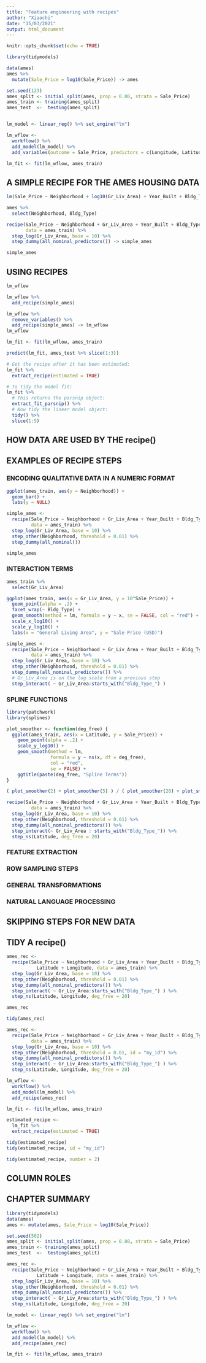 ```yaml
---
title: "Feature engineering with recipes"
author: "Xiaochi"
date: "15/03/2021"
output: html_document
---
```





```r
knitr::opts_chunk$set(echo = TRUE)

library(tidymodels)

data(ames)
ames %>% 
  mutate(Sale_Price = log10(Sale_Price)) -> ames

set.seed(123)
ames_split <- initial_split(ames, prop = 0.80, strata = Sale_Price)
ames_train <- training(ames_split)
ames_test  <-  testing(ames_split)


lm_model <- linear_reg() %>% set_engine("lm")

lm_wflow <- 
  workflow() %>% 
  add_model(lm_model) %>% 
  add_variables(outcome = Sale_Price, predictors = c(Longitude, Latitude))

lm_fit <- fit(lm_wflow, ames_train)
```




## A SIMPLE RECIPE FOR THE AMES HOUSING DATA

```r
lm(Sale_Price ~ Neighborhood + log10(Gr_Liv_Area) + Year_Built + Bldg_Type, data = ames)
```

```r
ames %>% 
  select(Neighborhood, Bldg_Type)
```

```r
recipe(Sale_Price ~ Neighborhood + Gr_Liv_Area + Year_Built + Bldg_Type,
       data = ames_train) %>%
  step_log(Gr_Liv_Area, base = 10) %>%
  step_dummy(all_nominal_predictors()) -> simple_ames

simple_ames
```









## USING RECIPES

```r
lm_wflow
```


```r
lm_wflow %>% 
  add_recipe(simple_ames)
```


```r
lm_wflow %>% 
  remove_variables() %>% 
  add_recipe(simple_ames) -> lm_wflow
lm_wflow
```

```r
lm_fit <- fit(lm_wflow, ames_train)
```

```r
predict(lm_fit, ames_test %>% slice(1:3))
```


```r
# Get the recipe after it has been estimated:
lm_fit %>% 
  extract_recipe(estimated = TRUE)
```

```r
# To tidy the model fit: 
lm_fit %>% 
  # This returns the parsnip object:
  extract_fit_parsnip() %>% 
  # Now tidy the linear model object:
  tidy() %>% 
  slice(1:5)
```


## HOW DATA ARE USED BY THE recipe()


## EXAMPLES OF RECIPE STEPS





### ENCODING QUALITATIVE DATA IN A NUMERIC FORMAT


```r
ggplot(ames_train, aes(y = Neighborhood)) + 
  geom_bar() + 
  labs(y = NULL)
```


```r
simple_ames <- 
  recipe(Sale_Price ~ Neighborhood + Gr_Liv_Area + Year_Built + Bldg_Type,
         data = ames_train) %>%
  step_log(Gr_Liv_Area, base = 10) %>% 
  step_other(Neighborhood, threshold = 0.01) %>% 
  step_dummy(all_nominal())

simple_ames
```





### INTERACTION TERMS

```r
ames_train %>% 
  select(Gr_Liv_Area)
```


```r
ggplot(ames_train, aes(x = Gr_Liv_Area, y = 10^Sale_Price)) + 
  geom_point(alpha = .2) + 
  facet_wrap(~ Bldg_Type) + 
  geom_smooth(method = lm, formula = y ~ x, se = FALSE, col = "red") + 
  scale_x_log10() + 
  scale_y_log10() + 
  labs(x = "General Living Area", y = "Sale Price (USD)")
```

```r
simple_ames <- 
  recipe(Sale_Price ~ Neighborhood + Gr_Liv_Area + Year_Built + Bldg_Type,
         data = ames_train) %>%
  step_log(Gr_Liv_Area, base = 10) %>% 
  step_other(Neighborhood, threshold = 0.01) %>% 
  step_dummy(all_nominal_predictors()) %>% 
  # Gr_Liv_Area is on the log scale from a previous step
  step_interact( ~ Gr_Liv_Area:starts_with("Bldg_Type_") )
```




### SPLINE FUNCTIONS

```r
library(patchwork)
library(splines)

plot_smoother <- function(deg_free) {
  ggplot(ames_train, aes(x = Latitude, y = Sale_Price)) + 
    geom_point(alpha = .2) + 
    scale_y_log10() +
    geom_smooth(method = lm,
                formula = y ~ ns(x, df = deg_free),
                col = "red",
                se = FALSE) +
    ggtitle(paste(deg_free, "Spline Terms"))
}

( plot_smoother(2) + plot_smoother(5) ) / ( plot_smoother(20) + plot_smoother(100) )
```

```r
recipe(Sale_Price ~ Neighborhood + Gr_Liv_Area + Year_Built + Bldg_Type + Latitude,
         data = ames_train) %>%
  step_log(Gr_Liv_Area, base = 10) %>% 
  step_other(Neighborhood, threshold = 0.01) %>% 
  step_dummy(all_nominal_predictors()) %>% 
  step_interact(~ Gr_Liv_Area : starts_with("Bldg_Type_")) %>% 
  step_ns(Latitude, deg_free = 20)
```




### FEATURE EXTRACTION
### ROW SAMPLING STEPS
### GENERAL TRANSFORMATIONS
### NATURAL LANGUAGE PROCESSING





## SKIPPING STEPS FOR NEW DATA


## TIDY A recipe()


```r
ames_rec <- 
  recipe(Sale_Price ~ Neighborhood + Gr_Liv_Area + Year_Built + Bldg_Type + 
           Latitude + Longitude, data = ames_train) %>%
  step_log(Gr_Liv_Area, base = 10) %>% 
  step_other(Neighborhood, threshold = 0.01) %>% 
  step_dummy(all_nominal_predictors()) %>% 
  step_interact( ~ Gr_Liv_Area:starts_with("Bldg_Type_") ) %>% 
  step_ns(Latitude, Longitude, deg_free = 20)

ames_rec
```


```r
tidy(ames_rec)
```


```r
ames_rec <- 
  recipe(Sale_Price ~ Neighborhood + Gr_Liv_Area + Year_Built + Bldg_Type + Latitude + Longitude,
         data = ames_train) %>%
  step_log(Gr_Liv_Area, base = 10) %>% 
  step_other(Neighborhood, threshold = 0.01, id = "my_id") %>% 
  step_dummy(all_nominal_predictors()) %>% 
  step_interact( ~ Gr_Liv_Area:starts_with("Bldg_Type_") ) %>% 
  step_ns(Latitude, Longitude, deg_free = 20)
```


```r
lm_wflow <- 
  workflow() %>% 
  add_model(lm_model) %>% 
  add_recipe(ames_rec)

lm_fit <- fit(lm_wflow, ames_train)
```

```r
estimated_recipe <- 
  lm_fit %>% 
  extract_recipe(estimated = TRUE)

tidy(estimated_recipe)
tidy(estimated_recipe, id = "my_id")
```


```r
tidy(estimated_recipe, number = 2)
```



## COLUMN ROLES




## CHAPTER SUMMARY

```r
library(tidymodels)
data(ames)
ames <- mutate(ames, Sale_Price = log10(Sale_Price))

set.seed(502)
ames_split <- initial_split(ames, prop = 0.80, strata = Sale_Price)
ames_train <- training(ames_split)
ames_test  <-  testing(ames_split)

ames_rec <- 
  recipe(Sale_Price ~ Neighborhood + Gr_Liv_Area + Year_Built + Bldg_Type + 
           Latitude + Longitude, data = ames_train) %>%
  step_log(Gr_Liv_Area, base = 10) %>% 
  step_other(Neighborhood, threshold = 0.01) %>% 
  step_dummy(all_nominal_predictors()) %>% 
  step_interact( ~ Gr_Liv_Area:starts_with("Bldg_Type_") ) %>% 
  step_ns(Latitude, Longitude, deg_free = 20)

lm_model <- linear_reg() %>% set_engine("lm")

lm_wflow <- 
  workflow() %>% 
  add_model(lm_model) %>% 
  add_recipe(ames_rec)

lm_fit <- fit(lm_wflow, ames_train)
```


